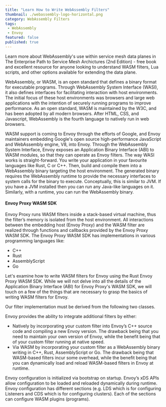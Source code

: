 ```yaml
---
title: "Learn How to Write WebAssembly Filters"
thumbnail: ./webassembly-logo-horizontal.png
category: WebAssembly Filters
tags:
 - WebAssembly
 - Envoy
featured: false
published: true
---
```



<ResourcesWrapper>
  <div className="intro">
    <p>Learn more about WebAssembly's use within service mesh data planes in
      <Link className="blog" to="/learn/books">The Enterprise Path to Service Mesh Archictures (2nd Edition)</Link> -  free book and excellent resource for anyone looking to understand WASM filters, Lua scripts, and other options available for extending the data plane.</p>
  </div>

<p>
WebAssembly, or WASM, is an open standard that defines a binary format for executable programs. Through WebAssembly System Interface (WASI), it also defines interfaces for facilitating interaction with host environments. The initial focus of these host environments was browsers and large web applications with the intention of securely running programs to improve performance. As an open standard, WASM is maintained by the W3C, and has been adopted by all modern browsers. After HTML, CSS, and Javascript, WebAssembly is the fourth language to natively run in web browsers.
</p>

<p>
WASM support is coming to Envoy through the efforts of Google, and Envoy maintainers embedding Google's open source high-performance JavaScript and WebAssembly engine, V8, into Envoy. Through the WebAssembly System Interface, Envoy exposes an Application Binary Interface (ABI) to WASM modules, so that they can operate as Envoy filters. The way WASI works is straight-forward. You write your application in your favourite languages like Rust, C or C++. Then, build and compile them into a WebAssembly binary targeting the host environment. The generated binary requires the WebAssembly runtime to provide the necessary interfaces to system calls for the binary to execute. Conceptually, this is similar to JVM. If you have a JVM installed then you can run any Java-like languages on it. Similarly, with a runtime, you can run the WebAssembly binary.
</p>

<h4>Envoy Proxy WASM SDK</h4>

<p>
Envoy Proxy runs WASM filters inside a stack-based virtual machine, thus the filter’s memory is isolated from the host environment. All interactions between the embedding host (Envoy Proxy) and the WASM filter are realized through functions and callbacks provided by the Envoy Proxy WASM SDK. The Envoy Proxy WASM SDK has implementations in various programming languages like:
</p>

<ul>
  <li>C++</li>
  <li>Rust</li>
  <li>AssemblyScript</li>
  <li>Go</li>
</ul>

<p>
Let's examine how to write WASM filters for Envoy using the Rust Envoy Proxy WASM SDK. While we will not delve into all the details of the Application Binary Interface (ABI) for Envoy Proxy's WASM SDK, we will touch on a few of the things that are necessary to grasp the basics of writing WASM filters for Envoy.
</p>

<p>
Our filter implementation must be derived from the following two classes.
</p>

<p>
Envoy provides the ability to integrate additional filters by either:
</p>

<ul>
  <li>Natively by incorporating your custom filter into Envoy’s C++ source code and compiling a new Envoy version. The drawback being that you need to maintain your own version of Envoy, while the benefit being that of your custom filter running at native speed.</li>
  <li>Via WASM by incorporating your custom filter as a WebAssembly binary writing in C++, Rust, AssemblyScript or Go. The drawback being that WASM-based filters incur some overhead, while the benefit being that you can dynamically load and reload WASM-based filters in Envoy at runtime.</li>
</ul>

<p>
Envoy configuration is initialized via bootstrap on startup. Envoy’s xDS APIs allow configuration to be loaded and reloaded dynamically during runtime. Envoy configuration has different sections (e.g. LDS which is for configuring Listeners and CDS which is for configuring clusters). Each of the sections can configure WASM plugins (programs).
</p>

</ResourcesWrapper>
